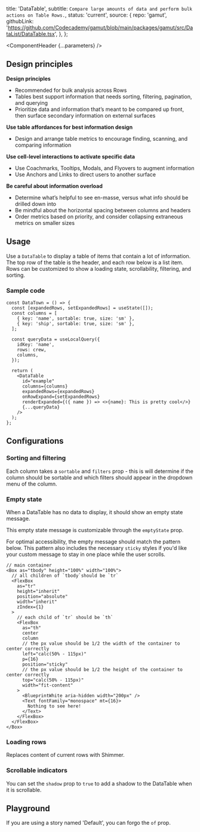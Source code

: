 


  title: 'DataTable',
  subtitle: `Compare large amounts of data and perform bulk actions on Table Rows.`,
  status: 'current',
  source: {
    repo: 'gamut',
    githubLink:
      'https://github.com/Codecademy/gamut/blob/main/packages/gamut/src/DataList/DataTable.tsx',
  },
};

<Meta of={DataTableStories} />

<ComponentHeader {...parameters} />

## Design principles

**Design principles**

- Recommended for bulk analysis across Rows
- Tables best support information that needs sorting, filtering, pagination, and querying
- Prioritize data and information that’s meant to be compared up front, then surface secondary information on external surfaces

**Use table affordances for best information design**

- Design and arrange table metrics to encourage finding, scanning, and comparing information

**Use cell-level interactions to activate specific data**

- Use Coachmarks, Tooltips, Modals, and Flyovers to augment information
- Use Anchors and Links to direct users to another surface

**Be careful about information overload**

- Determine what’s helpful to see en-masse, versus what info should be drilled down into
- Be mindful about the horizontal spacing between columns and headers
- Order metrics based on priority, and consider collapsing extraneous metrics on smaller sizes

## Usage

Use a `DataTable` to display a table of items that contain a lot of information. The top row of the table is the header, and each row below is a list item. Rows can be customized to show a loading state, scrollability, filtering, and sorting.

### Sample code

```tsx
const DataTown = () => {
  const [expandedRows, setExpandedRows] = useState([]);
  const columns = [
    { key: 'name', sortable: true, size: 'sm' },
    { key: 'ship', sortable: true, size: 'sm' },
  ];

  const queryData = useLocalQuery({
    idKey: 'name',
    rows: crew,
    columns,
  });

  return (
    <DataTable
      id="example"
      columns={columns}
      expandedRows={expandedRows}
      onRowExpand={setExpandedRows}
      renderExpanded={({ name }) => <>{name}: This is pretty cool</>}
      {...queryData}
    />
  );
};
```

## Configurations

### Sorting and filtering

Each column takes a `sortable` and `filters` prop - this is will determine if the column should be sortable and which filters should appear in the dropdown menu of the column.

<Canvas of={DataTableStories.FullDataTable} />

### Empty state

When a DataTable has no data to display, it should show an empty state message.

<Canvas of={DataTableStories.EmptyState} />

This empty state message is customizable through the `emptyState` prop.

<Canvas of={DataTableStories.EmptyStateCustom} />

For optimal accessibility, the empty message should match the pattern below. This pattern also includes the necessary `sticky` styles if you'd like your custom message to stay in one place while the user scrolls.

```tsx
// main container
<Box as="tbody" height="100%" width="100%">
  // all children of `tbody`should be `tr`
  <FlexBox
    as="tr"
    height="inherit"
    position="absolute"
    width="inherit"
    zIndex={1}
  >
    // each child of `tr` should be `th`
    <FlexBox
      as="th"
      center
      column
      // the px value should be 1/2 the width of the container to center correctly
      left="calc(50% - 115px)"
      p={16}
      position="sticky"
      // the px value should be 1/2 the height of the container to center correctly
      top="calc(50% - 115px)"
      width="fit-content"
    >
      <BlueprintWhite aria-hidden width="200px" />
      <Text fontFamily="monospace" mt={16}>
        Nothing to see here!
      </Text>
    </FlexBox>
  </FlexBox>
</Box>
```

### Loading rows

Replaces content of current rows with <LinkTo id="Atoms/Loaders/Shimmer">Shimmer</LinkTo>.

<Canvas of={DataTableStories.LoadingRows} />

### Scrollable indicators

You can set the `shadow` prop to `true` to add a shadow to the DataTable when it is scrollable.

<Canvas of={DataTableStories.Scrollable} />

## Playground

If you are using a story named 'Default', you can forgo the `of` prop.

<Canvas sourceState="shown" of={DataTableStories.Default} />

<Controls />
